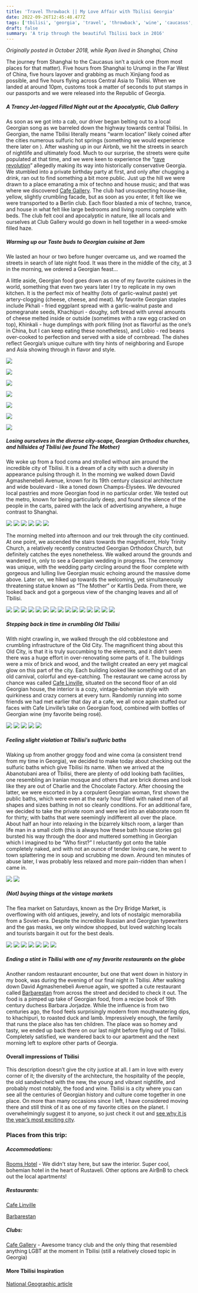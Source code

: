 ```yaml
---
title: 'Travel Throwback || My Love Affair with Tbilisi Georgia'
date: 2022-09-26T12:45:48.477Z
tags: ['tbilisi', 'georgia', 'travel', 'throwback', 'wine', 'caucasus', 'europe', 'asia', 'foodies', 'food', 'georgian cuisine']
draft: false
summary: 'A trip through the beautiful Tbilisi back in 2016'
---
```

*Originally posted in October 2018, while Ryan lived in Shanghai, China*

The journey from Shanghai to the Caucasus isn’t a quick one (from most places for that matter). Five hours from Shanghai to Urumqi in the Far West of China, five hours layover and  grabbing as much Xinjiang food as possible, and five hours flying across Central Asia to Tbilisi. When we landed at around 10pm, customs took a matter of seconds to put stamps in our passports and we were released into the Republic of Georgia.

##### A Trancy Jet-lagged Filled Night out at the Apocalyptic, Club Gallery

As soon as we got into a cab, our driver began belting out to a local Georgian song as we barreled down the highway towards central Tbilisi. In Georgian, the name Tbilisi literally means “warm location” likely coined after the cities numerous sulfuric hot springs (something we would experience there later on ). After washing up in our Airbnb, we hit the streets in search of nightlife and ultimately food. Much to our surprise, the streets were quite populated at that time, and we were keen to experience the “[rave revolution](https://mixmag.net/read/georgias-rave-revolution-is-explored-in-a-new-documentary-news)” allegedly making its way into historically conservative Georgia. We stumbled into a private birthday party at first, and only after chugging a drink, ran out to find something a bit more public. Just up the hill we were drawn to a place emanating a mix of techno and house music; and that was where we discovered [Cafe Gallery](https://www.facebook.com/cafegallery.ge/). The club had unsuspecting house-like, yellow, slightly crumbling facade, but as soon as you enter, it felt like we were transported to a Berlin club. Each floor blasted a mix of techno, trance, and house in what felt like large bedrooms and living rooms complete with beds. The club felt cool and apocalyptic in nature, like all locals and ourselves at Club Gallery would go down in hell together in a weed-smoke filled haze.

##### Warming up our Taste buds to Georgian cuisine at 3am

We lasted an hour or two before hunger overcame us, and we roamed the streets in search of late night food. It was there in the middle of the city, at 3 in the morning, we ordered a Georgian feast...

A little aside, Georgian food goes down as one of my favorite cuisines in the world, something that even two years later I try to replicate in my own kitchen. It is the perfect mix of healthy (lots of garlic-walnut paste) yet artery-clogging (cheese, cheese, and meat). My favorite Georgian staples include Pkhali - fried eggplant spread with a garlic-walnut paste and pomegranate seeds, Khachipuri - doughy, soft bread with unreal amounts of cheese melted inside or outside (sometimes with a raw egg cracked on top), Khinkali - huge dumplings with pork filling (not as flavorful as the one’s in China, but I can keep eating these nonetheless), and Lobio - red beans over-cooked to perfection and served with a side of cornbread. The dishes reflect Georgia’s unique culture with tiny hints of neighboring and Europe and Asia showing through in flavor and style.

![](https://res.cloudinary.com/dofuzeof4/image/upload/v1536967972/The%20Hopeless%20Roamantic/tbilisi-georgia/lobio.jpg)

![](https://res.cloudinary.com/dofuzeof4/image/upload/v1536967972/The%20Hopeless%20Roamantic/tbilisi-georgia/peasant-salad.jpg)

![](https://res.cloudinary.com/dofuzeof4/image/upload/v1536967972/The%20Hopeless%20Roamantic/tbilisi-georgia/khinkali.jpg)

![](https://res.cloudinary.com/dofuzeof4/image/upload/v1536967972/The%20Hopeless%20Roamantic/tbilisi-georgia/ojakhuri.jpg)

![](https://res.cloudinary.com/dofuzeof4/image/upload/v1536967972/The%20Hopeless%20Roamantic/tbilisi-georgia/khachipuri.jpg)

![](https://res.cloudinary.com/dofuzeof4/image/upload/v1536967972/The%20Hopeless%20Roamantic/tbilisi-georgia/pastries.jpg)

![](https://res.cloudinary.com/dofuzeof4/image/upload/v1536967958/The%20Hopeless%20Roamantic/tbilisi-georgia/Churchkhela.jpg)


##### Losing ourselves in the diverse city-scape, Georgian Orthodox churches, and hillsides of Tbilisi (we found The Mother)

We woke up from a food coma and strolled without aim around the incredible city of Tbilisi. It is a dream of a city with such a diversity in appearance pulsing through it. In the morning we walked down David Agmashenebeli Avenue, known for its 19th century classical architecture and wide boulevard - like a toned down Champs-Élysées. We devoured local pastries and more Georgian food in no particular order. We tested out the metro, known for being particularly deep, and found the silence of the people in the carts,  paired with the lack of advertising anywhere, a huge contrast to Shanghai.

![](https://res.cloudinary.com/dofuzeof4/image/upload/v1536967972/The%20Hopeless%20Roamantic/tbilisi-georgia/architecture-David-Agmashenebeli.jpg)
![](https://res.cloudinary.com/dofuzeof4/image/upload/v1536967972/The%20Hopeless%20Roamantic/tbilisi-georgia/architecture-David-Agmashenebeli-2.jpg)
![](https://res.cloudinary.com/dofuzeof4/image/upload/v1536967972/The%20Hopeless%20Roamantic/tbilisi-georgia/architecture-David-Agmashenebeli-3.jpg)
![](https://res.cloudinary.com/dofuzeof4/image/upload/v1536967972/The%20Hopeless%20Roamantic/tbilisi-georgia/architecture-David-Agmashenebeli-4.jpg)
![](https://res.cloudinary.com/dofuzeof4/image/upload/v1536967972/The%20Hopeless%20Roamantic/tbilisi-georgia/architecture-David-Agmashenebeli-5.jpg)
![](https://res.cloudinary.com/dofuzeof4/image/upload/v1536967972/The%20Hopeless%20Roamantic/tbilisi-georgia/architecture-David-Agmashenebeli-6.jpg)

The morning melted into afternoon and our trek through the city continued. At one point, we ascended the stairs towards the magnificent, Holy Trinity Church, a relatively recently constructed Georgian Orthodox Church, but definitely catches the eyes nonetheless. We walked around the grounds and wandered in, only to see a Georgian wedding in progress. The ceremony was unique, with the wedding party circling around the floor complete with gorgeous and lulling live Georgian music echoing around the massive dome above. Later on, we hiked up towards the welcoming, yet simultaneously threatening statue known as “The Mother” or Kartlis Deda. From there, we looked back and got a gorgeous view of the changing leaves and all of Tbilisi.

![](https://res.cloudinary.com/dofuzeof4/image/upload/v1536967956/The%20Hopeless%20Roamantic/tbilisi-georgia/holy-trinity-church.jpg)
![](https://res.cloudinary.com/dofuzeof4/image/upload/v1536967956/The%20Hopeless%20Roamantic/tbilisi-georgia/holy-trinity-church-2.jpg)
![](https://res.cloudinary.com/dofuzeof4/image/upload/v1536967956/The%20Hopeless%20Roamantic/tbilisi-georgia/holy-trinity-church-3.jpg)
![](https://res.cloudinary.com/dofuzeof4/image/upload/v1536967956/The%20Hopeless%20Roamantic/tbilisi-georgia/georgian-flag.jpg)
![](https://res.cloudinary.com/dofuzeof4/image/upload/v1536967956/The%20Hopeless%20Roamantic/tbilisi-georgia/georgian-wedding.jpg)
![](https://res.cloudinary.com/dofuzeof4/image/upload/v1536967956/The%20Hopeless%20Roamantic/tbilisi-georgia/georgian-wedding-2.jpg)
![](https://res.cloudinary.com/dofuzeof4/image/upload/v1536967956/The%20Hopeless%20Roamantic/tbilisi-georgia/holy-trinity-church-4.jpg)
![](https://res.cloudinary.com/dofuzeof4/image/upload/v1536967943/The%20Hopeless%20Roamantic/tbilisi-georgia/IMG_2102.jpg)
![](https://res.cloudinary.com/dofuzeof4/image/upload/v1536967942/The%20Hopeless%20Roamantic/tbilisi-georgia/architecture-1.jpg)
![](https://res.cloudinary.com/dofuzeof4/image/upload/v1536967945/The%20Hopeless%20Roamantic/tbilisi-georgia/IMG_2100.jpg)
![](https://res.cloudinary.com/dofuzeof4/image/upload/v1536967937/The%20Hopeless%20Roamantic/tbilisi-georgia/tbilisi-views-2.jpg)
![](https://res.cloudinary.com/dofuzeof4/image/upload/v1536967910/The%20Hopeless%20Roamantic/tbilisi-georgia/IMG_2154.jpg)
![](https://res.cloudinary.com/dofuzeof4/image/upload/v1536967914/The%20Hopeless%20Roamantic/tbilisi-georgia/IMG_2147.jpg)
![](https://res.cloudinary.com/dofuzeof4/image/upload/v1536967935/The%20Hopeless%20Roamantic/tbilisi-georgia/musical-building-exhibition-hall.jpg)
![](https://res.cloudinary.com/dofuzeof4/image/upload/v1536967932/The%20Hopeless%20Roamantic/tbilisi-georgia/architecture-2.jpg)


##### Stepping back in time in crumbling Old Tbilisi

With night crawling in, we walked through the old cobblestone and crumbling infrastructure of the Old City. The magnificent thing about this Old City, is that it is truly succumbing to the elements, and it didn’t seem there was a huge effort in over-renovating some parts of it. The buildings were a mix of brick and wood, and the twilight created an eery yet magical glow on this part of the city. Each building looked like something out of an old carnival, colorful and eye-catching. The restaurant we came across by chance was called [Cafe Linville](https://www.facebook.com/Linville.Cafe/), situated on the second floor of an old Georgian house, the interior is a cozy, vintage-bohemian style with quirkiness and crazy corners at every turn. Randomly running into some friends we had met earlier that day at a cafe, we all once again stuffed our faces with Cafe Linville’s take on Georgian food, combined with bottles of Georgian wine (my favorite being rosé).

![](https://res.cloudinary.com/dofuzeof4/image/upload/v1536967932/The%20Hopeless%20Roamantic/tbilisi-georgia/tbilisi-synagogue.jpg)
![](https://res.cloudinary.com/dofuzeof4/image/upload/v1536967932/The%20Hopeless%20Roamantic/tbilisi-georgia/old-tbilisi-night-1.jpg)
![](https://res.cloudinary.com/dofuzeof4/image/upload/v1536967932/The%20Hopeless%20Roamantic/tbilisi-georgia/old-tbilisi-night-2.jpg)
![](https://res.cloudinary.com/dofuzeof4/image/upload/v1536967895/The%20Hopeless%20Roamantic/tbilisi-georgia/cafe-linville-1.jpg)
![](https://res.cloudinary.com/dofuzeof4/image/upload/v1536967898/The%20Hopeless%20Roamantic/tbilisi-georgia/georgian-wine-rose.jpg)


##### Feeling slight violation at Tbilisi’s sulfuric baths

Waking up from another groggy food and wine coma (a consistent trend from my time in Georgia), we decided to make today about checking out the sulfuric baths which give Tbilisi its name. When we arrived at the Abanotubani area of Tbilisi, there are plenty of odd looking bath facilities, one resembling an Iranian mosque and others that are brick domes and look like they are out of Charlie and the Chocolate Factory. After choosing the latter, we were escorted in by a corpulent Georgian woman, first shown the public baths, which were even at the early hour filled with naked men of all shapes and sizes bathing in not so cleanly conditions. For an additional fare, we decided to take the private room and were led into an elaborate room fit for thirty; with baths that were seemingly indifferent all over the place. About half an hour into relaxing in the bizarrely kitsch room, a larger than life man in a small cloth (this is always how these bath house stories go) bursted his way through the door and muttered something in Georgian which I imagined to be “Who first?” I reluctantly got onto the table completely naked, and with not an ounce of tender loving care, he went to town splattering me in soup and scrubbing me down. Around ten minutes of abuse later, I was probably less relaxed and more pain-ridden than when I came in.

![](https://res.cloudinary.com/dofuzeof4/image/upload/v1536967920/The%20Hopeless%20Roamantic/tbilisi-georgia/IMG_2139.jpg)
![](https://res.cloudinary.com/dofuzeof4/image/upload/v1536967918/The%20Hopeless%20Roamantic/tbilisi-georgia/IMG_2140.jpg)


##### (Not) buying things at the vintage markets
The flea market on Saturdays, known as the Dry Bridge Market, is overflowing with old antiques, jewelry, and lots of nostalgic memorabilia from a Soviet-era. Despite the incredible Russian and Georgian typewriters and the gas masks, we only window shopped, but loved watching locals and tourists bargain it out for the best deals.

![](https://res.cloudinary.com/dofuzeof4/image/upload/v1536967918/The%20Hopeless%20Roamantic/tbilisi-georgia/market-1.jpg)
![](https://res.cloudinary.com/dofuzeof4/image/upload/v1536967918/The%20Hopeless%20Roamantic/tbilisi-georgia/market-2.jpg)
![](https://res.cloudinary.com/dofuzeof4/image/upload/v1536967918/The%20Hopeless%20Roamantic/tbilisi-georgia/market-3.jpg)
![](https://res.cloudinary.com/dofuzeof4/image/upload/v1536967918/The%20Hopeless%20Roamantic/tbilisi-georgia/market-4.jpg)
![](https://res.cloudinary.com/dofuzeof4/image/upload/v1536967918/The%20Hopeless%20Roamantic/tbilisi-georgia/market-5.jpg)
![](https://res.cloudinary.com/dofuzeof4/image/upload/v1537012850/market-7.jpg)
![](https://res.cloudinary.com/dofuzeof4/image/upload/v1536967918/The%20Hopeless%20Roamantic/tbilisi-georgia/market-6.jpg)


##### Ending a stint in Tbilisi with one of my favorite restaurants on the globe
Another random restaurant encounter, but one that went down in history in my book, was during the evening of our final night in Tbilisi. After walking down David Agmashenebeli Avenue again, we spotted a cute restaurant called [Barbarestan](https://www.facebook.com/barbarestan/) from across the street and decided to check it out. The food is a pimped up take of Georgian food, from a recipe book of 19th century duchess Barbara Jorjadze. While the influence is from two centuries ago, the food feels surprisingly modern from mouthwatering dips, to khachipuri, to roasted duck and lamb. Impressively enough, the family that runs the place also has ten children. The place was so homey and tasty, we ended up back there on our last night before flying out of Tbilisi. Completely satisfied, we wandered back to our apartment and the next morning left to explore other parts of Georgia.

#### Overall impressions of Tbilisi
This description doesn’t give the city justice at all. I am in love with every corner of it; the diversity of the architecture, the hospitality of the people, the old sandwiched with the new, the young and vibrant nightlife, and probably most notably, the food and wine. Tbilisi is a city where you can see all the centuries of Georgian history and culture come together in one place. On more than many occasions since I left, I have considered moving there and still think of it as one of my favorite cities on the planet. I overwhelmingly suggest it to anyone, so just check it out and [see why it is the year’s most exciting city](https://www.forbes.com/sites/breannawilson/2018/09/05/berlin-is-out-tbilisi-is-in-georgias-capital-is-this-years-most-exciting-city/#67216e54479d).

### Places from this trip:
##### Accommodations:
[Rooms Hotel](https://roomshotels.com/tbilisi/) - We didn't stay here, but saw the interior. Super cool, bohemian hotel in the heart of Rustaveli. Other options are AirBnB to check out the local apartments!

##### Restaurants:
[Cafe Linville](https://www.facebook.com/Linville.Cafe/)

[Barbarestan](https://www.facebook.com/barbarestan/)

##### Clubs:
[Cafe Gallery](https://www.facebook.com/cafegallery.ge/) - Awesome trancy club and the only thing that resembled anything LGBT at the moment in Tbilisi (still a relatively closed topic in Georgia)


#### More Tbilisi Inspiration

[National Geographic article](https://www.nationalgeographic.com/travel/destinations/asia/georgia/why-tbilisi-is-one-of-my-favorite-cities-in-the-world-georgia/)
